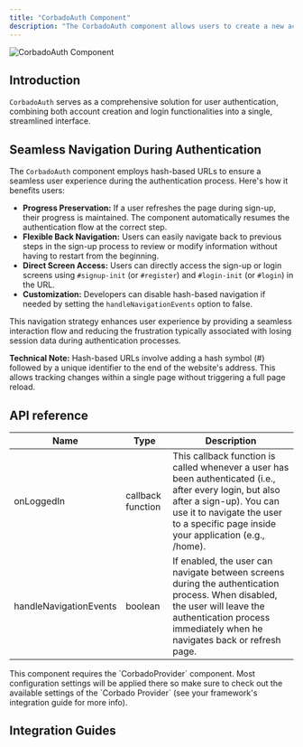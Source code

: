 ```yaml
---
title: "CorbadoAuth Component"
description: "The CorbadoAuth component allows users to create a new account or login."
---
```



![CorbadoAuth Component](/images/frontend-integration/ui-components/corbado-auth/corbadoauth-component-dark.webp)

## Introduction

`CorbadoAuth` serves as a comprehensive solution for user authentication, combining both account creation and login functionalities into a single, streamlined interface.

## Seamless Navigation During Authentication

The `CorbadoAuth` component employs hash-based URLs to ensure a seamless user experience during the authentication process. Here's how it benefits users:

-   **Progress Preservation:** If a user refreshes the page during sign-up, their progress is maintained. The component automatically resumes the authentication flow at the correct step.
-   **Flexible Back Navigation:** Users can easily navigate back to previous steps in the sign-up process to review or modify information without having to restart from the beginning.
-   **Direct Screen Access:** Users can directly access the sign-up or login screens using `#signup-init` (or `#register`) and `#login-init` (or `#login`) in the URL.
-   **Customization:** Developers can disable hash-based navigation if needed by setting the `handleNavigationEvents` option to false.

This navigation strategy enhances user experience by providing a seamless interaction flow and reducing the frustration typically associated with losing session data during authentication processes.

**Technical Note:** Hash-based URLs involve adding a hash symbol (#) followed by a unique identifier to the end of the website's address. This allows tracking changes within a single page without triggering a full page reload.

## API reference

| Name                   | Type              | Description                                                                                                                                                                                                               |
| ---------------------- | ----------------- | ------------------------------------------------------------------------------------------------------------------------------------------------------------------------------------------------------------------------- |
| onLoggedIn             | callback function | This callback function is called whenever a user has been authenticated (i.e., after every login, but also after a sign-up). You can use it to navigate the user to a specific page inside your application (e.g., /home). |
| handleNavigationEvents | boolean           | If enabled, the user can navigate between screens during the authentication process. When disabled, the user will leave the authentication process immediately when he navigates back or refresh page.                    |

<Note>
    This component requires the `CorbadoProvider` component. Most configuration settings
    will be applied there so make sure to check out the available settings of the
    `Corbado Provider` (see your framework's integration guide for more info).
</Note>

<StylingTranslationCards />

## Integration Guides

<Fullstack />

<Frontend />
